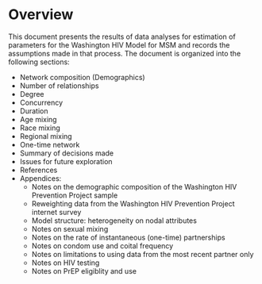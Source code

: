 # Overview {#overview}

This document presents the results of data analyses for estimation of parameters for the Washington HIV Model for MSM and records the assumptions made in that process. The document is organized into the following sections:

* Network composition (Demographics)
* Number of relationships
* Degree
* Concurrency
* Duration
* Age mixing
* Race mixing
* Regional mixing
* One-time network
* Summary of decisions made
* Issues for future exploration
* References
* Appendices:
    * Notes on the demographic composition of the Washington HIV Prevention Project sample
    * Reweighting data from the Washington HIV Prevention Project internet survey
    * Model structure: heterogeneity on nodal attributes
    * Notes on sexual mixing
    * Notes on the rate of instantaneous (one-time) partnerships
    * Notes on condom use and coital frequency
    * Notes on limitations to using data from the most recent partner only
    * Notes on HIV testing
    * Notes on PrEP eligiblity and use

